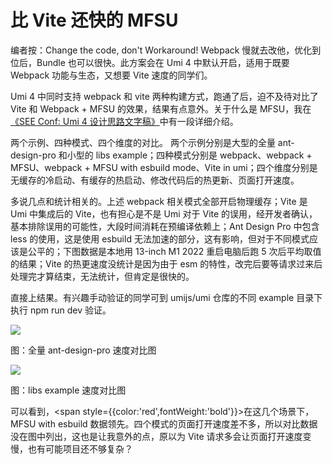 # 比 Vite 还快的 MFSU

<p style={{ color: 'blue' }}>
  编者按：Change the code, don't Workaround! Webpack
  慢就去改他，优化到位后，Bundle 也可以很快。此方案会在 Umi 4
  中默认开启，适用于既要 Webpack 功能与生态，又想要 Vite 速度的同学们。
</p>

Umi 4 中同时支持 webpack 和 vite 两种构建方式，跑通了后，迫不及待对比了 Vite 和 Webpack + MFSU 的效果，结果有点意外。关于什么是 MFSU，我在[《SEE Conf: Umi 4 设计思路文字稿》](https://mp.weixin.qq.com/s?__biz=MjM5NDgyODI4MQ%3D%3D&mid=2247484533&idx=1&sn=9b15a67b88ebc95476fce1798eb49146)中有一段详细介绍。

<p>
  <span style={{ color: 'red', fontWeight: 'bold' }}>
    两个示例、四种模式、四个维度的对比。
  </span>
  两个示例分别是大型的全量 ant-design-pro 和小型的 libs example；四种模式分别是
  webpack、webpack + MFSU、webpack + MFSU with esbuild mode、Vite in
  umi；四个维度分别是无缓存的冷启动、有缓存的热启动、修改代码后的热更新、页面打开速度。
</p>

多说几点和统计相关的。上述 webpack 相关模式全部开启物理缓存；Vite 是 Umi 中集成后的 Vite，也有担心是不是 Umi 对于 Vite 的误用，经开发者确认，基本排除误用的可能性，大段时间消耗在预编译依赖上；Ant Design Pro 中包含 less 的使用，这是使用 esbuild 无法加速的部分，这有影响，但对于不同模式应该是公平的；下图数据是本地用 13-inch M1 2022 重启电脑后跑 5 次后平均取值的结果；Vite 的热更速度没统计是因为由于 esm 的特性，改完后要等请求过来后处理完才算结束，无法统计，但肯定是很快的。

直接上结果。有兴趣手动验证的同学可到 umijs/umi 仓库的不同 example 目录下执行 npm run dev 验证。

![](https://img.alicdn.com/imgextra/i4/O1CN01Gz9AA81szqy3BbRfK_!!6000000005838-2-tps-2150-1084.png)

<p style={{ color: 'gray', marginTop: 0, textAlign: 'center' }}>
  图：全量 ant-design-pro 速度对比图
</p>

![](https://img.alicdn.com/imgextra/i1/O1CN01HNfH7l23L3SRjJUka_!!6000000007238-2-tps-2058-1078.png)

<p style={{ color: 'gray', marginTop: 0, textAlign: 'center' }}>
  图：libs example 速度对比图
</p>

可以看到，<span style={{color:'red',fontWeight:'bold'}}>在这几个场景下，MFSU with esbuild 数据领先。</span>四个模式的页面打开速度差不多，所以对比数据没在图中列出，这也是让我意外的点，原以为 Vite 请求多会让页面打开速度变慢，也有可能项目还不够复杂？
